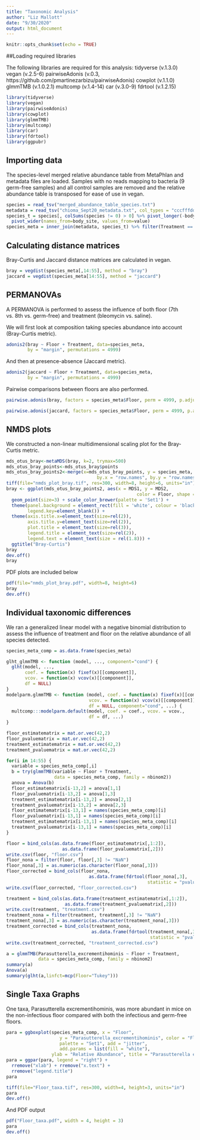 ```yaml
---
title: "Taxonomic Analysis"
author: "Liz Mallott"
date: "9/30/2020"
output: html_document
---
```


```r
knitr::opts_chunk$set(echo = TRUE)
```

##Loading required libraries

The following libraries are required for this analysis:
tidyverse (v.1.3.0)
vegan (v.2.5-6)
pairwiseAdonis (v.0.3, https://github.com/pmartinezarbizu/pairwiseAdonis)
cowplot (v.1.1.0)
glmmTMB (v.1.0.2.1)
multcomp (v.1.4-14)
car (v.3.0-9)
fdrtool (v.1.2.15)

```r
library(tidyverse)
library(vegan)
library(pairwiseAdonis)
library(cowplot)
library(glmmTMB)
library(multcomp)
library(car)
library(fdrtool)
library(ggpubr)
```

## Importing data

The species-level merged relative abundance table from MetaPhlan and metadata files are loaded. Samples with no reads mapping to bacteria (9 germ-free samples) and all control samples are removed and the relative abundance table is transposed for ease of use in vegan.

```r
species = read_tsv("merged_abundance_table_species.txt")
metadata = read_tsv("chioma_Sept20_metadata.txt", col_types = "cccfffddfffcf")
species_t = species[, colSums(species != 0) > 0] %>% pivot_longer(-body_site) %>% 
  pivot_wider(names_from=body_site, values_from=value)
species_meta = inner_join(metadata, species_t) %>% filter(Treatment == "Saline" | Treatment == "Bleomycin") 
```

## Calculating distance matrices

Bray-Curtis and Jaccard distance matrices are calculated in vegan.

```r
bray = vegdist(species_meta[,14:55], method = "bray")
jaccard = vegdist(species_meta[14:55], method = "jaccard")
```

## PERMANOVAs

A PERMANOVA is performed to assess the influence of both floor (7th vs. 8th vs. germ-free) and treatment (bleomycin vs. saline). 

We will first look at composition taking species abundance into account (Bray-Curtis metric).

```r
adonis2(bray ~ Floor + Treatment, data=species_meta, 
        by = "margin", permutations = 4999)
```

And then at presence-absence (Jaccard metric).

```r
adonis2(jaccard ~ Floor + Treatment, data=species_meta, 
        by = "margin", permutations = 4999)
```

Pairwise comparisons between floors are also performed.

```r
pairwise.adonis(bray, factors = species_meta$Floor, perm = 4999, p.adjust.m = "holm")
```

```r
pairwise.adonis(jaccard, factors = species_meta$Floor, perm = 4999, p.adjust.m = "holm")
```

## NMDS plots

We constructed a non-linear multidimensional scaling plot for the Bray-Curtis metric.

```r
mds_otus_bray<-metaMDS(bray, k=2, trymax=500)
mds_otus_bray_points<-mds_otus_bray$points
mds_otus_bray_points2<-merge(x=mds_otus_bray_points, y = species_meta, 
                                  by.x = "row.names", by.y = "row.names")
tiff(file="nmds_plot_bray.tif", res=300, width=8, height=6, units="in")
bray <- ggplot(mds_otus_bray_points2, aes(x = MDS1, y = MDS2, 
                                                 color = Floor, shape = Treatment)) +
  geom_point(size=3) + scale_color_brewer(palette = 'Set1') +
  theme(panel.background = element_rect(fill = 'white', colour = 'black'), 
        legend.key=element_blank()) + 
  theme(axis.title.x=element_text(size=rel(2)), 
        axis.title.y=element_text(size=rel(2)),
        plot.title = element_text(size=rel(3)),
        legend.title = element_text(size=rel(2)),
        legend.text = element_text(size = rel(1.8))) + 
  ggtitle("Bray-Curtis")
bray
dev.off()
bray
```
PDF plots are included below
```r
pdf(file="nmds_plot_bray.pdf", width=8, height=6)
bray
dev.off()
```

## Individual taxonomic differences

We ran a generalized linear model with a negative binomial distribution to assess the influence of treatment and floor on the relative abundance of all species detected.

```r
species_meta_comp = as.data.frame(species_meta)

glht_glmmTMB <- function (model, ..., component="cond") {
  glht(model, ...,
       coef. = function(x) fixef(x)[[component]],
       vcov. = function(x) vcov(x)[[component]],
       df = NULL)
}
modelparm.glmmTMB <- function (model, coef. = function(x) fixef(x)[[component]],
                               vcov. = function(x) vcov(x)[[component]],
                               df = NULL, component="cond", ...) {
  multcomp:::modelparm.default(model, coef. = coef., vcov. = vcov.,
                               df = df, ...)
}

floor_estimatematrix = mat.or.vec(42,2)
floor_pvaluematrix = mat.or.vec(42,2)
treatment_estimatematrix = mat.or.vec(42,2)
treatment_pvaluematrix = mat.or.vec(42,2)

for(i in 14:55) {
  variable = species_meta_comp[,i]
  b = try(glmmTMB(variable ~ Floor + Treatment, 
                  data = species_meta_comp, family = nbinom2))
  anova = Anova(b)
  floor_estimatematrix[i-13,2] = anova[1,1]
  floor_pvaluematrix[i-13,2] = anova[1,3]
  treatment_estimatematrix[i-13,2] = anova[2,1]
  treatment_pvaluematrix[i-13,2] = anova[2,3]
  floor_estimatematrix[i-13,1] = names(species_meta_comp)[i]
  floor_pvaluematrix[i-13,1] = names(species_meta_comp)[i]
  treatment_estimatematrix[i-13,1] = names(species_meta_comp)[i]
  treatment_pvaluematrix[i-13,1] = names(species_meta_comp)[i]
}

floor = bind_cols(as.data.frame(floor_estimatematrix[,1:2]), 
                     as.data.frame(floor_pvaluematrix[,2]))
write.csv(floor, "floor.csv")
floor_nona = filter(floor, floor[,3] != "NaN") 
floor_nona[,3] = as.numeric(as.character(floor_nona[,3]))
floor_corrected = bind_cols(floor_nona, 
                               as.data.frame(fdrtool(floor_nona[,3], 
                                                     statistic = "pvalue", plot = F)))
write.csv(floor_corrected, "floor_corrected.csv")

treatment = bind_cols(as.data.frame(treatment_estimatematrix[,1:2]), 
                      as.data.frame(treatment_pvaluematrix[,2]))
write.csv(treatment, "treatment.csv")
treatment_nona = filter(treatment, treatment[,3] != "NaN") 
treatment_nona[,3] = as.numeric(as.character(treatment_nona[,3]))
treatment_corrected = bind_cols(treatment_nona, 
                                as.data.frame(fdrtool(treatment_nona[,3], 
                                                      statistic = "pvalue", plot = F)))
write.csv(treatment_corrected, "treatment_corrected.csv")

a = glmmTMB(Parasutterella_excrementihominis ~ Floor + Treatment, 
            data = species_meta_comp, family = nbinom2)
summary(a)
Anova(a)
summary(glht(a,linfct=mcp(Floor="Tukey")))
```

## Single Taxa Graphs

One taxa, Parasutterella excrementihominis, was more abundant in mice on the non-infectious floor compared with both the infectious and germ-free floors.

```r
para = ggboxplot(species_meta_comp, x = "Floor", 
                    y = "Parasutterella_excrementihominis", color = "Floor", 
                    palette = "Set1", add = "jitter", 
                    add.params = list(fill = "white"), 
                 ylab = "Relative Abundance", title = "Parasutterella excrementihominis") 
para = ggpar(para, legend = "right") + 
  rremove("xlab") + rremove("x.text") + 
  rremove("legend.title")
para

tiff(file="Floor_taxa.tif", res=300, width=4, height=3, units="in")
para
dev.off()
```

And PDF output
```r
pdf("Floor_taxa.pdf", width = 4, height = 3)
para
dev.off()
```
